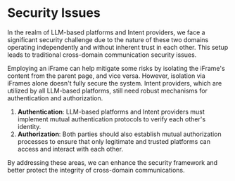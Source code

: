 # Security Issues

In the realm of LLM-based platforms and Intent providers, we face a significant security challenge due to the nature of these two domains operating independently and without inherent trust in each other. This setup leads to traditional cross-domain communication security issues.

Employing an iFrame can help mitigate some risks by isolating the iFrame's content from the parent page, and vice versa. However, isolation via iFrames alone doesn't fully secure the system. Intent providers, which are utilized by all LLM-based platforms, still need robust mechanisms for authentication and authorization.

1. **Authentication**: LLM-based platforms and Intent providers must implement mutual authentication protocols to verify each other's identity.
2. **Authorization**: Both parties should also establish mutual authorization processes to ensure that only legitimate and trusted platforms can access and interact with each other.

By addressing these areas, we can enhance the security framework and better protect the integrity of cross-domain communications.